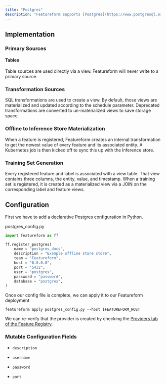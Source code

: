 ```yaml
---
title: "Postgres"
description: "Featureform supports [Postgres](https://www.postgresql.org/) as an Offline Store."
---
```


## Implementation

### Primary Sources

#### Tables

Table sources are used directly via a view. Featureform will never write to a primary source.

### Transformation Sources

SQL transformations are used to create a view. By default, those views are materialized and updated according to the schedule parameter. Deprecated transformations are converted to un-materialized views to save storage space.

### Offline to Inference Store Materialization

When a feature is registered, Featureform creates an internal transformation to get the newest value of every feature and its associated entity. A Kubernetes job is then kicked off to sync this up with the Inference store.

### Training Set Generation

Every registered feature and label is associated with a view table. That view contains three columns, the entity, value, and timestamp. When a training set is registered, it is created as a materialized view via a JOIN on the corresponding label and feature views.

## Configuration

First we have to add a declarative Postgres configuration in Python.

postgres\_config.py

```py
import featureform as ff

ff.register_postgres(
    name = "postgres_docs",
    description = "Example offline store store",
    team = "Featureform",
    host = "0.0.0.0",
    port = "5432",
    user = "postgres",
    password = "password",
    database = "postgres",
)
```

Once our config file is complete, we can apply it to our Featureform deployment

```
featureform apply postgres_config.py --host $FEATUREFORM_HOST
```

We can re-verify that the provider is created by checking the [Providers tab of the Feature Registry](/getting-started/exploring-the-feature-registry).

### Mutable Configuration Fields

* `description`

* `username`

* `password`

* `port`